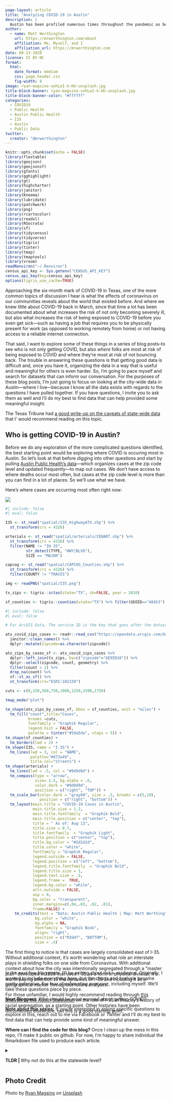 ```yaml
---
page-layout: article
title: "Analyzing COVID-19 in Austin"
description: |
  Austin has been profiled numerous times throughout the pandemic as being relentless in its efforts to get good COVID-19 data, despite multiple challenges and barriers. This is the first in a set of posts where I take a look at local COVID-19 data for Austin and explore themes of risk, resilience, and disparities as it pertains to COVID-19 in Austin.
author:
  - name: Matt Worthington
    url: https://mrworthington.com/about
    affiliation: Me, Myself, and I
    affiliation_url: https://mrworthington.com
date: 08-13-2020
license: CC BY-NC
format:
  html:
    date_format: medium
    css: page_header.css
    fig-width: 8
image: ryan-magsino-sohLeI-k-HU-unsplash.jpg
title-block-banner: ryan-magsino-sohLeI-k-HU-unsplash.jpg
title-block-banner-color: "#ffffff"
categories:
  - COVID19
  - Public Health
  - Austin Public Health
  - I35
  - Austin
  - Public Data
twitter:
  creator: "@mrworthington"
---
```


```r
knitr::opts_chunk$set(echo = FALSE)
library(flextable)
library(geojson)
library(geojsonsf)
library(gfonts)
library(gghighlight)
library(gt)
library(highcharter)
library(janitor)
library(Knoema)
library(lubridate)
library(patchwork)
library(png)
library(rcartocolor)
library(readxl)
library(RSocrata)
library(sf)
library(tidycensus)
library(tidyverse)
library(tigris)
library(tinter)
library(tmap)
library(tmaptools)
library(vroom)
readRenviron("~/.Renviron")
census_api_key <- Sys.getenv("CENSUS_API_KEY")
census_api_key(key=census_api_key)
options(tigris_use_cache=TRUE)
```

Approaching the six-month mark of COVID-19 in Texas, one of the more common topics of discussion I hear is what the effects of coronavirus on our communities reveals about the world that existed before. And where we knew little about COVID-19 back in March, since that time a lot has been documented about what increases the risk of not only becoming severely ill, but also what increases the risk of being exposed to COVID-19 before you even get sick---such as having a job that requires you to be physically present for work (as opposed to working remotely from home) or not having access to a reliable internet connection.

That said, I want to explore some of these things in a series of blog posts--to see who is not only getting COVID, but also *where* folks are most at risk of being exposed to COVID and where they're most at risk of not bouncing back. The trouble in answering these questions is that getting good data is difficult and, once you have it, organizing the data in a way that is useful and meaningful for others is even harder. So, I'm going to pace myself and search for datasets that can inform our conversation. For the purposes of these blog posts, I'm just going to focus on looking at the city-wide data in Austin---where I live---because I know all the data exists with regards to the questions I have pulled together. If you have questions, I invite you to ask them as well and I'll do my best to find data that can help provided some meaningful insight.

<aside>

The Texas Tribune had [a good write-up on the caveats of state-wide data](https://www.texastribune.org/2020/08/04/texas-coronavirus-data/) that I' would recommend reading on this topic.

</aside>

## Who is getting COVID-19 in Austin?

Before we do any exploration of the more complicated questions identified, the best starting point would be exploring where COVID is occuring most in Austin. So let's look at that before digging into other questions and start by pulling [Austin Public Health's data](https://www.arcgis.com/home/item.html?id=08e581f856cb4ceaa56adf4493d77264&sublayer=0&view=list&sortOrder=true&sortField=defaultFSOrder#overview)---which organizes cases at the zip code level and updated frequently---to map out cases. We don't have access to where deaths occur most often, but cases at the zip code level is more than you can find in a lot of places. So we'll use what we have.

Here's where cases are occurring most often right now:

:::{.column-body-outset}
![](covid_case_map.png)
:::

```r
#| include: false
#| eval: false

I35 <- st_read("spatial/I35_HighwayATX.shp") %>% 
  st_transform(crs = 4326)

arterials <- st_read("spatial/arterials/CENART.shp") %>% 
  st_transform(crs = 4326) %>% 
  filter(NAME != "IH 35",
         str_detect(TYPE, "HWY|BLVD"),
         SIZE == "MAJOR")

capcog <- st_read("spatial/CAPCOG_Counties.shp") %>% 
  st_transform(crs = 4326) %>% 
  filter(COUNTY != "TRAVIS")

img <- readPNG("spatial/I35.png")

tx_zips <- tigris::zctas(state="TX", cb=FALSE, year = 2010) 

sf_counties <- tigris::counties(state="TX") %>% filter(GEOID=="48453")
```

```r
#| include: false
#| eval: false

# For ArcGIS Data, The service ID is the key that goes after the datasets directory. Then use the 'ID' provided to pull the data into whatever format you want. For ATX, visit this site: https://services.arcgis.com/0L95CJ0VTaxqcmED/ArcGIS/rest/services/web0723/FeatureServer

atx_covid_zips_cases <- readr::read_csv("https://opendata.arcgis.com/datasets/4d913cdf3d894c3898696a7216e44180_02.csv") %>% 
  janitor::clean_names() %>% 
  dplyr::mutate(zipcode=as.character(zipcode))

atx_zips_by_cases_sf <- atx_covid_zips_cases %>%
  dplyr::left_join(tx_zips, by=c("zipcode"="GEOID10")) %>% 
  dplyr::select(zipcode, count, geometry) %>% 
  filter(count > 2) %>% 
  drop_na(count) %>% 
  sf::st_as_sf() %>% 
  st_transform(crs="ESRI:102339")

cuts <- c(0,250,500,750,1000,1250,1500,1750)

tmap_mode("plot")

tm_shape(atx_zips_by_cases_sf, bbox = sf_counties, unit = "miles") +
  tm_fill("count",title="Cases", 
          breaks =cuts, 
          fontfamily = "Graphik Regular",
          legend.hist = FALSE,
          palette = tinter("#5da5da", steps = 5)) +
tm_shape(sf_counties) +
  tm_borders(lwd = 2) +
tm_shape(I35, name = "I-35") +
  tm_lines(lwd = 3, col = "NAME", 
           palette="#d73a49", 
           title.col="Streets") +
tm_shape(arterials) +
  tm_lines(lwd = .5, col = "#9d9d9d") +
  tm_compass(type = "arrow",
             size= 1.5, bg.alpha = .6,
             color.dark = "#9d9d9d",
             position = c("right", "TOP")) +
  tm_scale_bar(color.dark = "gray60", size = .5, breaks = c(5,10),
               position = c("right", "bottom")) + 
  tm_layout(main.title = "COVID-19 Cases in Austin",
            main.title.size = 1.2,   
            main.title.fontfamily  = "Graphik Bold",
            main.title.position = c("center", "top"),
            title = " As of: Aug 13",
            title.size = 0.7,   
            title.fontfamily  = "Graphik Light",
            title.position = c("center", "top"),
            title.bg.color = "#2d2d2d",
            title.color = "white",
            fontfamily = "Graphik Regular",
            legend.outside = FALSE,
            legend.position = c("left", "bottom"),
            legend.title.fontfamily  = "Graphik Bold",
            legend.title.size = 1,
            legend.text.size = .5,
            legend.frame =  TRUE,
            legend.bg.color = "white",
            attr.outside = FALSE,
            asp = 0,
            bg.color = "transparent",
            inner.margins=c(.04,.03, .02, .01), 
            frame=FALSE) +
    tm_credits(text = "Data: Austin Public Health | Map: Matt Worthington ", 
             bg.color = "white",
             bg.alpha = NA,
             fontfamily = "Graphik Book",
             align= "right",
             position = c("RIGHT", "BOTTOM"),
             size = .4)

```

The first thing to notice is that cases are largely consolidated east of I-35. Without additional context, it's worth wondering what role an interstate plays in shielding folks on one side from Coronavirus. With additional context about how the city was intentionally segregated through a "master plan" developed in 1928 that used I-35 as a form of physical division, it's worth paying attention to the dynamics of I-35 and including it as a geographical marker throughout future analyses.

<aside style="margin-bottom:-150px">

For those unfamiliar, I would highly recommend reading through [this analysis by the Austin Statesman](https://projects.statesman.com/news/economic-mobility/) on the role of I-35 in the city's history of racial segregation, as a starting point. Other histories have been documented elsewhere, but this is a good starting point.

</aside>

In the next few blog posts, I'll be writing about risk + resilience. Originally, I wanted to include everything here, but the charts and analysis became pretty extensive. For fear of exhausting everyone, including myself. We'll take these questions piece by piece.

**Next Blogpost:** Who should be most worried about getting COVID?

**Note about this series:** If you're interested in asking specific questions to explore in this, reach out to me via Facebook or Twitter and I'll do my best to find data that can help provide some kind of meaningful answer.

**Where can I find the code for this blog?** Once I clean up the mess in this repo, I'll make it public on github. For now, I'm happy to share individual the Rmarkdown file used to produce each article.

<details>

<summary>

<strong>TLDR \| </strong>Why not do this at the statewide level?

</summary>

Originally, I considered focusing these articles at the statewide level for Texas, but I kept running into issues around finding data that could meaningfully answer some of my questions. The reasons for this are many, but some of the state's existing COVID-19 data cannot be aggregated at anything beyond the statewide level for reasons outside of their control.

#### Example - Test Positivity

For example, county-level test positivity is one of those things that has been difficult because COVID-19 lab testing has largely been decentralized, with over 97% of tests being conducted in commercial labs. Consequently, this means the state has to then coordinate data from over 4 million tests conducted outside of state testing labs.

```r
#| echo: false
#| message: false
#| warning: false

# src <- "https://www.dshs.state.tx.us/coronavirus/TexasCOVID19CaseCountData.xlsx" # URL for Daily COVID Data
# lcl <- basename(src)
# download.file(url = src, destfile = lcl) # Downloadsthe Data

read_excel("TexasCOVID19CaseCountData.xlsx", sheet = "Tests", skip=1) %>% 
  clean_names() %>% 
  slice(1:2) %>% 
  gt() %>%
  tab_header(title = md("**Number of People Tested for SARS-CoV-2 in Texas, By Lab Type**"),
             subtitle = "Source: Texas Department of State Health Services | As of August 10th at 3:00PM CST") %>%
  tab_source_note(
    source_note = "*Unable to deduplicate figures for Commercial labs."
  ) %>% 
  tab_footnote(footnote = md("[Data: From the 'Accessible Dashboard Data' File, under the 'Tests' tab.](https://www.dshs.state.tx.us/coronavirus/additionaldata/)"), locations = cells_title("subtitle")) %>% 
    fmt_number(columns="count", suffixing=TRUE) %>% 
  cols_label(location=md("**Location**"),
             count=md("**Tests Processed**")) %>% 
  summary_rows(
    columns = vars(count),
    fns = list(
      `Total Tests` = ~sum(.)),
    formatter = fmt_number,
    decimals=0,
    use_seps = TRUE
) %>% 
  tab_options(
    grand_summary_row.background.color = "#f5f5f5",
    heading.title.font.weight = "800",
  )

```

And given that these commercial labs aren't actually part of a state agency, this means they have to learn new reporting rhythms and do work that, perhaps, they didn't plan for or know they needed to do--such as keep all of the positives and negatives for each county, record those in a database by the county of origin, deduplicate them by the person who got the test, and then share all of that information back to the state in a manner that is uniform with all the other private labs in the state.

That said, not being able to compare how much a county is testing with how much they're testing positive weakens a potential analysis and limits how much you can explore the dynamics between risk factors and things like test positivity.

#### Example - Demographic Data

Another example of this information is demographic data about cases and fatalities. That information also doesn't exist broken down by county--sometimes due to HIPAA requirements.

So if you wanted to analyze geographic COVID-19 trends between counties across multiple pieces of data such as demographic, known risk-factors, and other trends, you'd have a hard time accomplishing that because it currently doesn't exist.

For that reason, I've chosen to just focus on using city-level data given that cities tend to have better access to local information about their communities.

</details>

## Photo Credit {.appendix}

Photo by <a href="https://unsplash.com/@rymagsino?utm_source=unsplash&amp;utm_medium=referral&amp;utm_content=creditCopyText">Ryan Magsino</a> on <a href="https://unsplash.com/s/photos/austin-ryan?utm_source=unsplash&amp;utm_medium=referral&amp;utm_content=creditCopyText">Unsplash</a>
